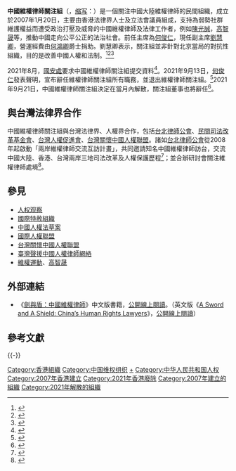 {{Infobox Organization
|name=中國維權律師關注組
|abbreviation=CHRLCG
|image= 中國維權律師關注組CHRLCG Logo.jpg
|caption          =
|width = 300px
|formation=2007年1月20日
|extinction=2021年9月21日
|type=[[非政府組織|非政府組織]]
|status=
|purpose=
|location={{HK}}
|membership=個人成員
|language=[[中文|中文]]
|leader_title=主席
|leader_name=[[何俊仁|何俊仁]]
|main_organ=
|website=
|remarks=
}}

'''中國維權律師關注組'''（{{lang-en|'''China Human Rights Lawyers Concern Group'''}}，[[缩写|缩写]]：{{lang|en|C'''HRL'''CG}}）是一個關注中國大陸維權律師的民間組織，成立於2007年1月20日，主要由香港法律界人士及立法會議員組成，支持為弱勢社群維護權益而遭受政治打壓及威脅的中國維權律師及法律工作者，例如[[陳光誠|陳光誠]]，[[高智晟|高智晟]]等，推動中國走向公平公正的法治社會。前任主席為[[何俊仁|何俊仁]]，現任副主席[[劉慧卿|劉慧卿]]，營運經費由[[何鴻卿|何鴻卿]]爵士捐助。劉慧卿表示，關注組並非針對北京當局的對抗性組織，目的是改善中國人權和法制。<ref>{{cite news | url=http://news.bbc.co.uk/chinese/trad/hi/newsid_6280000/newsid_6281800/6281831.stm | title=香港組成"中國維權律師關注組" | work=[[BBC|BBC]] | date=2007-01-02 | accessdate=2013-04-22 | archive-date=2013-12-15 | archive-url=https://web.archive.org/web/20131215005511/http://news.bbc.co.uk/chinese/trad/hi/newsid_6280000/newsid_6281800/6281831.stm | dead-url=no }}</ref><ref>{{cite news | url=http://www.rfa.org/mandarin/yataibaodao/he-20070122.html | title=何俊仁組建中國維權律師關注組 | work=RFA[[自由亞洲電台|自由亞洲電台]] | date=2007-01-22 | accessdate=2013-04-22 | author=駐香港記者心語 | archive-date=2015-01-10 | archive-url=https://web.archive.org/web/20150110113638/http://www.rfa.org/mandarin/yataibaodao/he-20070122.html | dead-url=no }}</ref><ref>{{cite news | url=http://www.rfa.org/mandarin/yataibaodao/lushi-20070729.html | title=香港關注組召開研討會，探討中國維權律師及法律人士的現況 | work=RFA[[自由亞洲電台|自由亞洲電台]] | date=2007-07-29 | accessdate=2013-04-22 | author=駐香港記者心語 | archive-date=2015-01-10 | archive-url=https://web.archive.org/web/20150110112134/http://www.rfa.org/mandarin/yataibaodao/lushi-20070729.html | dead-url=no }}</ref>

2021年8月，[[國安處|國安處]]要求中國維權律師關注組提交資料<ref>{{cite news |title=「中國維權律師關注組」宣佈解散　上月被國安處要求交資料 |url=https://www.thestandnews.com/politics/%E4%B8%AD%E5%9C%8B%E7%B6%AD%E6%AC%8A%E5%BE%8B%E5%B8%AB%E9%97%9C%E6%B3%A8%E7%B5%84%E5%AE%A3%E4%BD%88%E8%A7%A3%E6%95%A3-%E4%B8%8A%E6%9C%88%E8%A2%AB%E5%9C%8B%E5%AE%89%E8%99%95%E8%A6%81%E6%B1%82%E4%BA%A4%E8%B3%87%E6%96%99 |accessdate=2021-09-22 |archive-date=2021-12-29 |archive-url=https://web.archive.org/web/20211229104214/https://www.thestandnews.com/politics/%E4%B8%AD%E5%9C%8B%E7%B6%AD%E6%AC%8A%E5%BE%8B%E5%B8%AB%E9%97%9C%E6%B3%A8%E7%B5%84%E5%AE%A3%E4%BD%88%E8%A7%A3%E6%95%A3-%E4%B8%8A%E6%9C%88%E8%A2%AB%E5%9C%8B%E5%AE%89%E8%99%95%E8%A6%81%E6%B1%82%E4%BA%A4%E8%B3%87%E6%96%99 |dead-url=no }}</ref>。2021年9月13日，[[何俊仁|何俊仁]]發表聲明，宣布辭任維權律師關注組所有職務，並退出維權律師關注組。<ref>{{cite news |title=何俊仁辭任華人民主書院、支聯會、維權律師關注組職務　退出組織 |url=https://www.thestandnews.com/politics/a-%E4%BD%95%E4%BF%8A%E4%BB%81%E8%BE%AD%E4%BB%BB%E8%8F%AF%E4%BA%BA%E6%B0%91%E4%B8%BB%E6%9B%B8%E9%99%A2%E8%91%A3%E4%BA%8B-%E6%94%AF%E8%81%AF%E6%9C%83%E7%B6%AD%E6%AC%8A%E5%BE%8B%E5%B8%AB%E9%97%9C%E6%B3%A8%E7%B5%84%E4%B8%BB%E5%B8%AD-%E4%B8%A6%E9%80%80%E5%87%BA%E7%B5%84%E7%B9%94 |publisher=立場新聞 |date=2021-09-13 |accessdate=2021-09-13 |archive-date=2021-11-26 |archive-url=https://web.archive.org/web/20211126044835/https://www.thestandnews.com/politics/a-%E4%BD%95%E4%BF%8A%E4%BB%81%E8%BE%AD%E4%BB%BB%E8%8F%AF%E4%BA%BA%E6%B0%91%E4%B8%BB%E6%9B%B8%E9%99%A2%E8%91%A3%E4%BA%8B-%E6%94%AF%E8%81%AF%E6%9C%83%E7%B6%AD%E6%AC%8A%E5%BE%8B%E5%B8%AB%E9%97%9C%E6%B3%A8%E7%B5%84%E4%B8%BB%E5%B8%AD-%E4%B8%A6%E9%80%80%E5%87%BA%E7%B5%84%E7%B9%94 |dead-url=no }}</ref>2021年9月21日，中國維權律師關注組決定在當月內解散，關注組董事也將辭任<ref>{{cite news |title=港媒：中國維權律師關注組9月內解散 |url=https://www.cna.com.tw/news/firstnews/202109210197.aspx |accessdate=2021-09-22 |archive-date=2021-11-04 |archive-url=https://web.archive.org/web/20211104021926/https://www.cna.com.tw/news/firstnews/202109210197.aspx |dead-url=no }}</ref>。

==與台灣法律界合作==
中國維權律師關注組與台灣法律界、人權界合作，包括[[台北律師公會|台北律師公會]]、[[民間司法改革基金會|民間司法改革基金會]]、[[台灣人權促進會|台灣人權促進會]]、[[台灣關懷中國人權聯盟|台灣關懷中國人權聯盟]]。諸如[[台北律師公會|台北律師公會]]從2008年起啟動「兩岸維權律師交流互訪計畫」，共同邀請知名中國維權律師訪台，交流中國大陸、香港、台灣兩岸三地司法改革及人權保護歷程<ref>{{cite web | url=http://www.coolloud.org.tw/node/71629 | title=中國法治發展與維權律師 | publisher=[[台灣人權促進會|台灣人權促進會]] | work=苦勞網 | date=2012-11-21 | accessdate=2013-04-22 | archive-date=2013-03-16 | archive-url=https://web.archive.org/web/20130316192828/http://www.coolloud.org.tw/node/71629 | dead-url=no }}</ref>；並合辦研討會關注維權律師處境<ref>{{cite web | url=http://www.jrf.org.tw/newjrf/epaper/files/20111201-action01.htm | title=從中國維權律師處境，看中國未來人權發展座談會 | publisher=民間司法改革基金會 | date=2011-12-01 | accessdate=2013-04-22 | archive-date=2016-03-04 | archive-url=https://web.archive.org/web/20160304190554/http://www.jrf.org.tw/newjrf/epaper/files/20111201-action01.htm | dead-url=no }}</ref>。

==參見==
{{wikisourcehas|世界人權宣言|公民权利和政治权利国际公约|经济、社会及文化权利国际公约}}
*[[人权观察|人权观察]]
*[[國際特赦組織|國際特赦組織]]
*[[中國人權法草案|中國人權法草案]]
*[[國際人權聯盟_(巴黎)|國際人權聯盟]]
*[[台灣關懷中國人權聯盟|台灣關懷中國人權聯盟]]
*[[臺灣聲援中國人權律師網絡|臺灣聲援中國人權律師網絡]]
*[[維權運動|維權運動]]、[[高智晟|高智晟]]

==外部連結==
*《[http://chrlawyers.hk/zh-hant/content/劍與盾 劍與盾：中國維權律師]{{Wayback|url=http://chrlawyers.hk/zh-hant/content/%E5%8A%8D%E8%88%87%E7%9B%BE |date=20190715021448 }}》中文版書籍，[http://issuu.com/chrlawyers/docs/__________layout_content 公開線上閱讀]{{Wayback|url=http://issuu.com/chrlawyers/docs/__________layout_content |date=20151006132005 }}。（英文版《[http://www.chrlawyers.hk/en/content/sword-and-shield A Sword and A Shield: China’s Human Rights Lawyers]{{Wayback|url=http://www.chrlawyers.hk/en/content/sword-and-shield |date=20151007060827 }}》，[http://www.chrlawyers.hk/en/content/sword-and-shield 公開線上閱讀]{{Wayback|url=http://www.chrlawyers.hk/en/content/sword-and-shield |date=20151007060827 }}）

== 參考文獻 ==
{{Reflist|2}}

{{-}}
{{中國維權律師}}

[[Category:香港組織|Category:香港組織]]
[[Category:中国维权组织|Category:中国维权组织]]
[[Category:中國維權律師|+]]
[[Category:中华人民共和国人权|Category:中华人民共和国人权]]
[[Category:2007年香港建立|Category:2007年香港建立]]
[[Category:2021年香港廢除|Category:2021年香港廢除]]
[[Category:2007年建立的組織|Category:2007年建立的組織]]
[[Category:2021年解散的組織|Category:2021年解散的組織]]